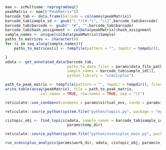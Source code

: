 ```r
mae <- scMultiome::reprogramSeq()
peakMatrix <- mae[["PeakMatrix"]]
barcode_tab <- data.frame(barcode = colnames(peakMatrix))
barcode_tab$sample_id <- gsub("(.*)(#.*)", "\\1",barcode_tab$barcode)
barcode_tab$barcode <- gsub(".*#", "",barcode_tab$barcode)
barcode_tab$hash_assignment <- colData(peakMatrix)$hash_assignment 
sample_names <- unique(colData(peakMatrix)$Sample)
paths_to_matrices <- character(0)
for (i in seq_along(sample_names)){
    paths_to_matrices[i] <- tempfile(pattern = "", tmpdir = tempdir(), fileext = ".tsv")

}
adata <- get_annotated_data(barcode_tab, 
                            paths_to_data_files = params$data_file_paths,
                            sample_names = barcode_tab$sample_id[1],
                            python_library = "scenicplus")

path_to_peak_matrix <- tempfile(pattern = "", tmpdir = tempdir(), fileext = ".tsv")
write.table(assay(peakMatrix), file = path_to_peak_matrix,
                col.names = TRUE, row.names = TRUE, sep = "\t")

reticulate::use_condaenv(condaenv = params$virtual_env, conda = params$conda_exe)

reticulate::source_python(system.file("python/topics.py", package = "epiregulon.benchmark"))

cistopic_obj <- find_topics(adata, sample_names = barcode_tab$sample_id[1], params$data_file_paths, params$work_dir,
                            params$temp_dir)

reticulate::source_python(system.file("python/scenicplus_main.py", package = "epiregulon.benchmark"))

run_scenicplus_analysis(params$work_dir, adata, cistopic_obj, params$n_cpu)

```
